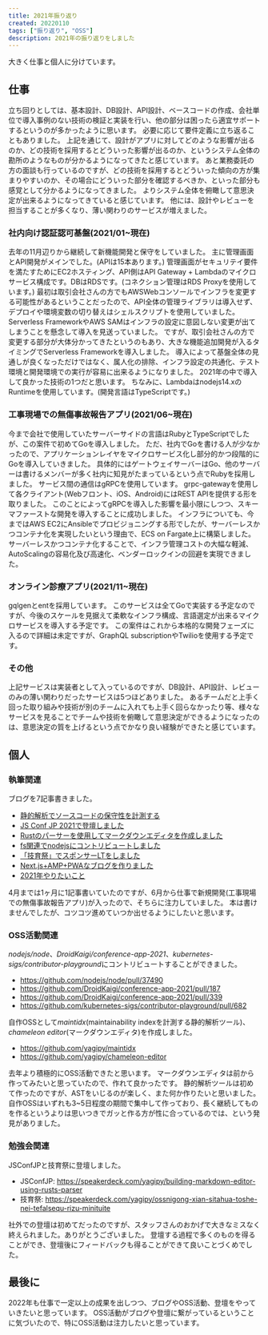 ```yaml
---
title: 2021年振り返り
created: 20220110
tags: ["振り返り", "OSS"]
description: 2021年の振り返りをしました
---
```


大きく仕事と個人に分けています。

## 仕事
立ち回りとしては、基本設計、DB設計、API設計、ベースコードの作成、会社単位で導入事例のない技術の検証と実装を行い、他の部分は困ったら適宜サポートするというのが多かったように思います。
必要に応じて要件定義に立ち返ることもありました。
上記を通じて、設計がアプリに対してどのような影響が出るのか、どの技術を採用するとどういった影響が出るのか、というシステム全体の勘所のようなものが分かるようになってきたと感じています。
あと業務委託の方の面談も行っているのですが、どの技術を採用するとどういった傾向の方が集まりやすいのか、その場合にどういった部分を確認するべきか、といった部分も感覚として分かるようになってきました。
よりシステム全体を俯瞰して意思決定が出来るようになってきていると感じています。
他には、設計やレビューを担当することが多くなり、薄い関わりのサービスが増えました。

### 社内向け認証認可基盤(2021/01~現在)
去年の11月辺りから継続して新機能開発と保守をしていました。
主に管理画面とAPI開発がメインでした。(APIは15本あります。)
管理画面がセキュリテイ要件を満たすためにEC2ホスティング、API側はAPI Gateway + Lambdaのマイクロサービス構成です。DBはRDSです。(コネクション管理はRDS Proxyを使用しています。)
最初は取引会社さんの方でもAWSWebコンソールでインフラを変更する可能性があるということだったので、API全体の管理ライブラリは導入せず、デプロイや環境変数の切り替えはシェルスクリプトを使用していました。
Serverless FrameworkやAWS SAMはインフラの設定に意図しない変更が出てしまうことを懸念して導入を見送っていました。
ですが、取引会社さんの方で変更する部分が大体分かってきたというのもあり、大きな機能追加開発が入るタイミングでServerless Frameworkを導入しました。
導入によって基盤全体の見通しが良くなっただけではなく、属人化の排除、インフラ設定の共通化、テスト環境と開発環境での実行が容易に出来るようになりました。
2021年の中で導入して良かった技術の1つだと思います。
ちなみに、Lambdaはnodejs14.xのRuntimeを使用しています。(開発言語はTypeScriptです。)

### 工事現場での無傷事故報告アプリ(2021/06~現在)
今まで会社で使用していたサーバーサイドの言語はRubyとTypeScriptでしたが、この案件で初めてGoを導入しました。
ただ、社内でGoを書ける人が少なかったので、アプリケーションレイヤをマイクロサービス化し部分的かつ段階的にGoを導入していきました。
具体的にはゲートウェイサーバーはGo、他のサーバーは書けるメンバーが多く社内に知見がたまっているという点でRubyを採用しました。
サービス間の通信はgRPCを使用しています。
grpc-gatewayを使用して各クライアント(Webフロント、iOS、Android)にはREST APIを提供する形を取りました。
このことによってgRPCを導入した影響を最小限にしつつ、スキーマファーストな開発を導入することに成功しました。
インフラについても、今まではAWS EC2にAnsibleでプロビジョニングする形でしたが、サーバーレスかつコンテナ化を実現したいという理由で、ECS on Fargate上に構築しました。
サーバーレスかつコンテナ化することで、インフラ管理コストの大幅な軽減、AutoScalingの容易化及び高速化、ベンダーロックインの回避を実現できました。

### オンライン診療アプリ(2021/11~現在)
gqlgenとentを採用しています。
このサービスは全てGoで実装する予定なのですが、今後のスケールを見据えて柔軟なインフラ構成、言語選定が出来るマイクロサービスを導入する予定です。
この案件はこれから本格的な開発フェーズに入るので詳細は未定ですが、GraphQL subscriptionやTwilioを使用する予定です。

### その他
上記サービスは実装者として入っているのですが、DB設計、API設計、レビューのみの薄い関わりだったサービスは5つほどありました。
あるチームだと上手く回った取り組みや技術が別のチームに入れても上手く回らなかったり等、様々なサービスを見ることでチームや技術を俯瞰して意思決定ができるようになったのは、意思決定の質を上げるという点でかなり良い経験ができたと感じています。

## 個人
### 執筆関連
ブログを7記事書きました。

- [静的解析でソースコードの保守性を計測する](https://blog.yagipy.me/analyze-maintainability-index)
- [JS Conf JP 2021で登壇しました](https://blog.yagipy.me/jsconfjp-2021)
- [Rustのパーサーを使用してマークダウンエディタを作成しました](https://blog.yagipy.me/md-editor-with-rust-parser-on-the-web)
- [fs関連でnodejsにコントリビュートしました](https://blog.yagipy.me/nodejs-writefile-support-async-iterators)
- [「技育祭」でスポンサーLTをしました](https://blog.yagipy.me/geeksai-lt)
- [Next.js+AMP+PWAなブログを作りました](https://blog.yagipy.me/build-blog)
- [2021年やりたいこと](https://blog.yagipy.me/2021-plan)

4月までは1ヶ月に1記事書いていたのですが、6月から仕事で新規開発(工事現場での無傷事故報告アプリ)が入ったので、そちらに注力していました。
本は書けませんでしたが、コツコツ進めていつか出せるようにしたいと思います。

### OSS活動関連
*nodejs/node*、*DroidKaigi/conference-app-2021*、*kubernetes-sigs/contributor-playground*にコントリビュートすることができました。

- https://github.com/nodejs/node/pull/37490
- https://github.com/DroidKaigi/conference-app-2021/pull/187
- https://github.com/DroidKaigi/conference-app-2021/pull/339
- https://github.com/kubernetes-sigs/contributor-playground/pull/682

自作OSSとして*maintidx*(maintainability indexを計測する静的解析ツール)、*chameleon editor*(マークダウンエディタ)を作成しました。

- https://github.com/yagipy/maintidx
- https://github.com/yagipy/chameleon-editor

去年より積極的にOSS活動できたと思います。
マークダウンエディタは前から作ってみたいと思っていたので、作れて良かったです。
静的解析ツールは初めて作ったのですが、ASTをいじるのが楽しく、また何か作りたいと思いました。
自作OSSはいずれも3~5日程度の期間で集中して作っており、長く継続してものを作るというよりは思いつきでガッと作る方が性に合っているのでは、という発見がありました。

### 勉強会関連
JSConfJPと技育祭に登壇しました。

- JSConfJP: https://speakerdeck.com/yagipy/building-markdown-editor-using-rusts-parser
- 技育祭: https://speakerdeck.com/yagipy/ossnigong-xian-sitahua-toshe-nei-tefalsequ-rizu-minituite

社外での登壇は初めてだったのですが、スタッフさんのおかげで大きなミスなく終えられました。ありがとうございました。
登壇する過程で多くのものを得ることができ、登壇後にフィードバックも得ることができて良いことづくめでした。

## 最後に
2022年も仕事で一定以上の成果を出しつつ、ブログやOSS活動、登壇をやっていきたいと思っています。
OSS活動がブログや登壇に繋がっているということに気づいたので、特にOSS活動は注力したいと思っています。
